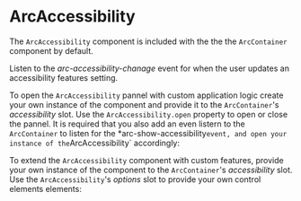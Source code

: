 
<Meta title="Components/ArcAccessibility/Documentation" />

# ArcAccessibility

The `ArcAccessibility` component is included with the the the `ArcContainer` component by default.

<Primary />

Listen to the _arc-accessibility-chanage_ event for when the user updates an accessibility features setting.

<Canvas of={AccessibilityStories.ListenToChanages} />

To open the `ArcAccessibility` pannel with custom application logic create your own instance of the component
and provide it to the `ArcContainer`'s _accessibility_ slot. Use the `ArcAccessibility.open` property to open
or close the pannel. It is required that you also add an even listern to the `ArcContainer` to listen for the
\*arc-show-accessibility`event, and open your instance of the`ArcAccessibility` accordingly:

<Canvas of={AccessibilityStories.OpenWithCustomButton} />

To extend the `ArcAccessibility` component with custom features, provide your own instance of the component to
the `ArcContainer`'s _accessibility_ slot. Use the `ArcAccessibility`'s _options_ slot to provide your own
control elements elements:

<Canvas of={AccessibilityStories.ExtendWithCustomControls} />
